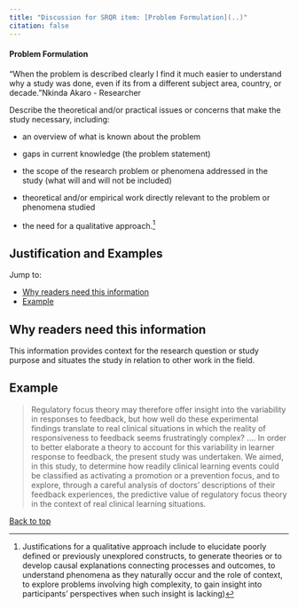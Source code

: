 ```yaml
---
title: "Discussion for SRQR item: [Problem Formulation](..)"
citation: false
---
```

::: {.grid id="problem-formulation"}
::: {.g-col-9}
#### Problem Formulation
:::
::: {.g-col-3}
:::
:::

["When the problem is described clearly I find it much easier to understand why a study was done, even if its from a different subject area, country, or decade."[Nkinda Akaro - Researcher]{.attribution}]{.aside}

Describe the theoretical and/or practical issues or concerns that make the study necessary, including:

* an overview of what is known about the problem

* gaps in current knowledge (the problem statement)

* the scope of the research problem or phenomena addressed in the study (what will and will not be included)

* theoretical and/or empirical work directly relevant to the problem or phenomena studied

* the need for a qualitative approach.^[Justifications for a qualitative approach include to elucidate poorly defined or previously unexplored constructs, to generate theories or to develop causal explanations connecting processes and outcomes, to understand phenomena as they naturally occur and the role of context, to explore problems involving high complexity, to gain insight into participants’ perspectives when such insight is lacking)]

::: {#problem-formulation-collapsible .callout-note appearance="minimal" collapse=true}

## Justification and Examples

Jump to:

* [Why readers need this information](#sec-problem-formulation-2)
* [Example](#sec-problem-formulation-3)


## Why readers need this information{#sec-problem-formulation-2}

This information provides context for the research question or study purpose and situates the study in relation to other work in the field.

## Example{#sec-problem-formulation-3}

> Regulatory focus theory may therefore offer insight into the variability in responses to feedback, but how well do these experimental findings translate to real clinical situations in which the reality of responsiveness to feedback seems frustratingly complex? .... In order to better elaborate a theory to account for this variability in learner response to feedback, the present study was undertaken. We aimed, in this study, to determine how readily clinical learning events could be classified as activating a promotion or a prevention focus, and to explore, through a careful analysis of doctors’ descriptions of their feedback experiences, the predictive value of regulatory focus theory in the context of real clinical learning situations.

<!-- #TODO: do we need to justify why these are all necessary? -->

<!-- #TODO: Design advice / resources -->

[Back to top](#problem-formulation)
:::

<script src="https://giscus.app/client.js"
data-repo="jamesrharwood/srqr"
data-repo-id="R_kgDOIaTtVw"
data-category="Announcements"
data-category-id="DIC_kwDOIaTtV84CSe8S"
data-mapping="specific"
data-term="Problem Formulation"
data-strict="0"
data-reactions-enabled="1"
data-emit-metadata="0"
data-theme="preferred_color_scheme"
data-theme="light"
data-lang="en"
crossorigin="anonymous"
async>
</script>
